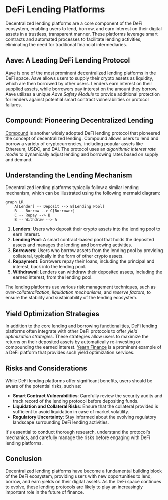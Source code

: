 
# DeFi Lending Platforms

Decentralized lending platforms are a core component of the DeFi ecosystem, enabling users to lend, borrow, and earn interest on their digital assets in a trustless, transparent manner. These platforms leverage smart contracts and automated processes to facilitate lending activities, eliminating the need for traditional financial intermediaries.

## Aave: A Leading DeFi Lending Protocol

[Aave](/defi-use-cases-and-projects/defi-lending-platforms/aave) is one of the most prominent decentralized lending platforms in the DeFi space. Aave allows users to supply their crypto assets as liquidity, which are then borrowed by other users. Lenders earn interest on their supplied assets, while borrowers pay interest on the amount they borrow. Aave utilizes a unique *Aave Safety Module* to provide additional protection for lenders against potential smart contract vulnerabilities or protocol failures.

## Compound: Pioneering Decentralized Lending

[Compound](/defi-use-cases-and-projects/defi-lending-platforms/compound) is another widely adopted DeFi lending protocol that pioneered the concept of decentralized lending. Compound allows users to lend and borrow a variety of cryptocurrencies, including popular assets like Ethereum, USDC, and DAI. The protocol uses an *algorithmic interest rate model* to dynamically adjust lending and borrowing rates based on supply and demand.

## Understanding the Lending Mechanism

Decentralized lending platforms typically follow a similar lending mechanism, which can be illustrated using the following mermaid diagram:

```mermaid
graph LR
    A[Lender] -- Deposit --> B[Lending Pool]
    B -- Borrow --> C[Borrower]
    C -- Repay --> B
    B -- Withdraw --> A
```

1. **Lenders**: Users who deposit their crypto assets into the lending pool to earn interest.
2. **Lending Pool**: A smart contract-based pool that holds the deposited assets and manages the lending and borrowing activities.
3. **Borrowers**: Users who borrow assets from the lending pool by providing collateral, typically in the form of other crypto assets.
4. **Repayment**: Borrowers repay their loans, including the principal and interest, back into the lending pool.
5. **Withdrawal**: Lenders can withdraw their deposited assets, including the earned interest, from the lending pool.

The lending platforms use various risk management techniques, such as *over-collateralization*, *liquidation mechanisms*, and *reserve factors*, to ensure the stability and sustainability of the lending ecosystem.

## Yield Optimization Strategies

In addition to the core lending and borrowing functionalities, DeFi lending platforms often integrate with other DeFi protocols to offer *yield optimization strategies*. These strategies allow users to maximize the returns on their deposited assets by automatically re-investing or compounding the earned interest. [Yearn Finance](/defi-use-cases-and-projects/defi-lending-platforms/yearn-finance) is a prominent example of a DeFi platform that provides such yield optimization services.

## Risks and Considerations

While DeFi lending platforms offer significant benefits, users should be aware of the potential risks, such as:

- **Smart Contract Vulnerabilities**: Carefully review the security audits and track record of the lending protocol before depositing funds.
- **Liquidation and Collateral Risks**: Ensure that the collateral provided is sufficient to avoid liquidation in case of market volatility.
- **Regulatory Uncertainty**: Stay informed about the evolving regulatory landscape surrounding DeFi lending activities.

It's essential to conduct thorough research, understand the protocol's mechanics, and carefully manage the risks before engaging with DeFi lending platforms.

## Conclusion

Decentralized lending platforms have become a fundamental building block of the DeFi ecosystem, providing users with new opportunities to lend, borrow, and earn yields on their digital assets. As the DeFi space continues to evolve, these lending protocols are likely to play an increasingly important role in the future of finance.